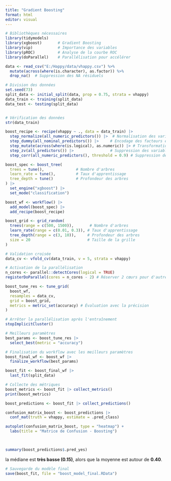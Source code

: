```yaml
---
title: "Gradient Boosting"
format: html
editor: visual
---
```


```r
# Bibliothèques nécessaires
library(tidymodels)
library(xgboost)       # Gradient Boosting
library(vip)           # Importance des variables
library(pROC)          # Analyse de la courbe ROC
library(doParallel)    # Parallélisation pour accélérer

```

```r

data <- read_csv("E:/Happy/data/vhappy.csv") %>%
  mutate(across(where(is.character), as.factor)) %>%
  drop_na()  # Suppression des NA résiduels
```

```r
# Division des données
set.seed(73)
split_data <- initial_split(data, prop = 0.75, strata = vhappy)
data_train <- training(split_data)
data_test <- testing(split_data)


# Vérification des données
str(data_train)

```

```r
boost_recipe <- recipe(vhappy ~ ., data = data_train) |> 
  step_normalize(all_numeric_predictors()) |>  # Normalisation des variables numériques
  step_dummy(all_nominal_predictors()) |>     # Encodage des facteurs en indicateurs
  step_mutate(across(where(is.logical), as.numeric)) |> # Transformation des colonnes logiques en numériques
  step_zv(all_predictors()) |>                # Suppression des variables sans variance
  step_corr(all_numeric_predictors(), threshold = 0.9) # Suppression des variables très corrélées
```

```r
boost_spec <- boost_tree(
  trees = tune(),              # Nombre d'arbres
  learn_rate = tune(),         # Taux d'apprentissage
  tree_depth = tune()          # Profondeur des arbres
) |> 
  set_engine("xgboost") |> 
  set_mode("classification")

```

```r
boost_wf <- workflow() |> 
  add_model(boost_spec) |> 
  add_recipe(boost_recipe)

```

```r
boost_grid <- grid_random(
  trees(range = c(500, 1500)),       # Nombre d'arbres
  learn_rate(range = c(0.01, 0.3)), # Taux d'apprentissage
  tree_depth(range = c(3, 10)),     # Profondeur des arbres
  size = 20                         # Taille de la grille
)
```

```r
# Validation croisée
data_cv <- vfold_cv(data_train, v = 5, strata = vhappy)

# Activation de la parallélisation
n_cores <- parallel::detectCores(logical = TRUE)
registerDoParallel(cores = n_cores - 2) # Réserver 2 cœurs pour d'autres tâches

```

```r
boost_tune_res <- tune_grid(
  boost_wf,
  resamples = data_cv,
  grid = boost_grid,
  metrics = metric_set(accuracy) # Évaluation avec la précision
)

# Arrêter la parallélisation après l'entraînement
stopImplicitCluster()

```

```r
# Meilleurs paramètres
best_params <- boost_tune_res |> 
  select_best(metric = "accuracy")

# Finalisation du workflow avec les meilleurs paramètres
boost_final_wf <- boost_wf |> 
  finalize_workflow(best_params)


```

```r
boost_fit <- boost_final_wf |> 
  last_fit(split_data)

# Collecte des métriques
boost_metrics <- boost_fit |> collect_metrics()
print(boost_metrics)

boost_predictions <- boost_fit |> collect_predictions()

```

```r
confusion_matrix_boost <- boost_predictions |> 
  conf_mat(truth = vhappy, estimate = .pred_class)

autoplot(confusion_matrix_boost, type = "heatmap") +
  labs(title = "Matrice de Confusion - Boosting")

```

```{}
```

##  {.smaller}

```r
summary(boost_predictions$.pred_yes)

```

la médiane est **très basse (0.15)**, alors que la moyenne est autour de **0.40**.

```r
# Sauvegarde du modèle final
save(boost_fit, file = "boost_model_final.RData")  
```
